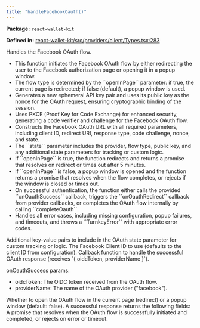 ```yaml
---
title: "handleFacebookOauth()"
---
```



<p><strong>Package:</strong> <code>react-wallet-kit</code></p>

<p><strong>Defined in:</strong> <a href="https://github.com/tkhq/sdk/blob/main/packages/react-wallet-kit/src/providers/client/Types.tsx#L283">react-wallet-kit/src/providers/client/Types.tsx:283</a></p>

<H3Bordered text="Overview" />

Handles the Facebook OAuth flow.

<ul>
  <li>This function initiates the Facebook OAuth flow by either redirecting the user to the Facebook authorization page or opening it in a popup window.</li>
  <li>The flow type is determined by the ``openInPage`` parameter: if true, the current page is redirected; if false (default), a popup window is used.</li>
  <li>Generates a new ephemeral API key pair and uses its public key as the nonce for the OAuth request, ensuring cryptographic binding of the session.</li>
  <li>Uses PKCE (Proof Key for Code Exchange) for enhanced security, generating a code verifier and challenge for the Facebook OAuth flow.</li>
  <li>Constructs the Facebook OAuth URL with all required parameters, including client ID, redirect URI, response type, code challenge, nonce, and state.</li>
  <li>The ``state`` parameter includes the provider, flow type, public key, and any additional state parameters for tracking or custom logic.</li>
  <li>If ``openInPage`` is true, the function redirects and returns a promise that resolves on redirect or times out after 5 minutes.</li>
  <li>If ``openInPage`` is false, a popup window is opened and the function returns a promise that resolves when the flow completes, or rejects if the window is closed or times out.</li>
  <li>On successful authentication, the function either calls the provided ``onOauthSuccess`` callback, triggers the ``onOauthRedirect`` callback from provider callbacks, or completes the OAuth flow internally by calling ``completeOauth``.</li>
  <li>Handles all error cases, including missing configuration, popup failures, and timeouts, and throws a ``TurnkeyError`` with appropriate error codes.</li>
</ul>

<H3Bordered text="Parameters" />

<ParamField body="params" type='object' required={false} path="params" >
  <Expandable title="params details">
    <NestedParam parentKey="params" childKey="additionalState" type='Record&lt;string, string&gt;' required={false}>
Additional key-value pairs to include in the OAuth state parameter for custom tracking or logic.
</NestedParam>
    <NestedParam parentKey="params" childKey="clientId" type='string' required={false}>
The Facebook Client ID to use (defaults to the client ID from configuration).
</NestedParam>
    <NestedParam parentKey="params" childKey="onOauthSuccess" type='object' required={false}>
Callback function to handle the successful OAuth response (receives `{ oidcToken, providerName }`).

onOauthSuccess params:
- oidcToken: The OIDC token received from the OAuth flow.
- providerName: The name of the OAuth provider ("facebook").
</NestedParam>
    <NestedParam parentKey="params" childKey="openInPage" type='boolean' required={false}>
Whether to open the OAuth flow in the current page (redirect) or a popup window (default: false).
</NestedParam>
  </Expandable>
</ParamField>

<H3Bordered text="Response" />
A successful response returns the following fields:

<ResponseField name="returns" type="void" required={true}>
  A promise that resolves when the OAuth flow is successfully initiated and completed, or rejects on error or timeout.
</ResponseField>
